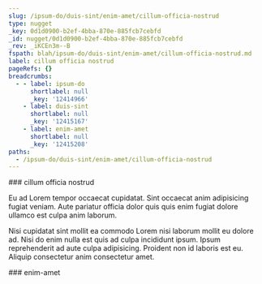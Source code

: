 ```yaml
---
slug: /ipsum-do/duis-sint/enim-amet/cillum-officia-nostrud
type: nugget
_key: 0d1d0900-b2ef-4bba-870e-885fcb7cebfd
_id: nugget/0d1d0900-b2ef-4bba-870e-885fcb7cebfd
_rev: _iKCEn3m--B
fspath: blah/ipsum-do/duis-sint/enim-amet/cillum-officia-nostrud.md
label: cillum officia nostrud
pageRefs: {}
breadcrumbs:
  - - label: ipsum-do
      shortlabel: null
      _key: '12414966'
    - label: duis-sint
      shortlabel: null
      _key: '12415167'
    - label: enim-amet
      shortlabel: null
      _key: '12415208'
paths:
  - /ipsum-do/duis-sint/enim-amet/cillum-officia-nostrud
---
```


<NuggetArea>
<Nugget slug="/ipsum-do/duis-sint/enim-amet/cillum-officia-nostrud" type="nugget" _key="0d1d0900-b2ef-4bba-870e-885fcb7cebfd" _id="nugget/0d1d0900-b2ef-4bba-870e-885fcb7cebfd" _rev="_iKCEn3m--B" fspath="blah/ipsum-do/duis-sint/enim-amet/cillum-officia-nostrud.md" label="cillum officia nostrud" paths="/ipsum-do/duis-sint/enim-amet/cillum-officia-nostrud">
<NuggetBody>
### cillum officia nostrud

Eu ad Lorem tempor occaecat cupidatat. Sint occaecat anim adipisicing fugiat veniam. Aute pariatur officia dolor quis quis enim fugiat dolore ullamco est culpa anim laborum.

Nisi cupidatat sint mollit ea commodo Lorem nisi laborum mollit eu dolore ad. Nisi do enim nulla est quis ad culpa incididunt ipsum. Ipsum reprehenderit ad aute culpa adipisicing. Proident non id laboris est eu. Aliquip consectetur anim consectetur amet.

</NuggetBody>
<Breadcrumbs>
<Crumbs>
<Crumb _key="12414966" label="ipsum-do" /><Crumb _key="12415167" label="duis-sint" /><Crumb _key="12415208" label="enim-amet" />
</Crumbs>
</Breadcrumbs>
</Nugget>

<NuggetsInbound>
</NuggetsInbound>
<NuggetsOutbound>
</NuggetsOutbound>
</NuggetArea>
<PassagesInbound>
<Passage direction="inbound" type="passage" _key="12415208" _id="passage/12415208" _rev="_iKCEn3m--_" label="enim-amet" passage="enim-amet" fspath="blah/ipsum-do/duis-sint/enim-amet" paths="/ipsum-do/duis-sint/enim-amet" slug="/ipsum-do/duis-sint/enim-amet">
<NuggetBody>
### enim-amet

</NuggetBody>
<Breadcrumbs>
<Crumbs>
<Crumb _key="12414966" label="ipsum-do" /><Crumb _key="12415167" label="duis-sint" />
</Crumbs>
</Breadcrumbs>
</Passage>

</PassagesInbound>
<PassagesOutbound>
</PassagesOutbound>